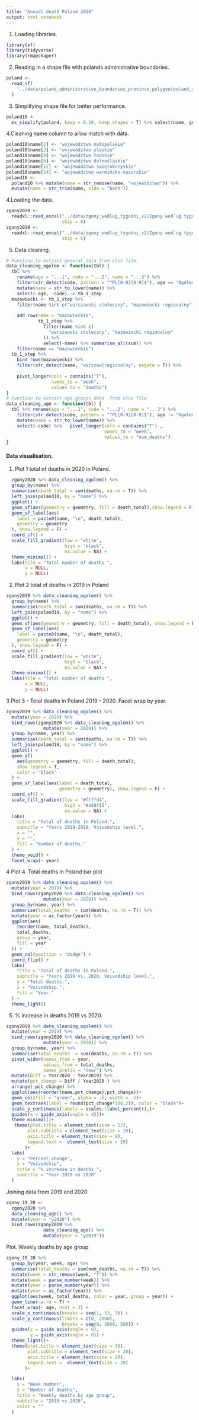 ```yaml
---
title: "Annual death Poland 2020"
output: html_notebook
---
```


1. Loading libraries.
```r
library(sf)
library(tidyverse)
library(rmapshaper)
```


2. Reading in a shape file with polands administrative boundaries.
```r
poland <-
  read_sf(
    "../data/poland_administrative_boundaries_province_polygon/poland_administrative_boundaries_province_polygon.shp"
  )
```

3. Simplifying shape file for better performance.
```r
poland10 <-
  ms_simplify(poland, keep = 0.10, keep_shapes = T) %>% select(name, geometry)

```

4.Cleaning name column to allow match with data. 
```r
poland10$name[2] <- "województwo małopolskie"
poland10$name[3] <- "województwo śląskie"
poland10$name[8] <- "województwo łódzkie"
poland10$name[6] <- "województwo dolnośląskie"
poland10$name[12] <- "województwo świętokrzyskie"
poland10$name[14] <- "województwo warmińsko-mazurskie"
poland10 <-
  poland10 %>% mutate(name = str_remove(name, "województwo")) %>%
  mutate(name = str_trim(name, side = "both"))
```

4.Loading  the data. 
```r
zgony2020 <-
  readxl::read_excel("../data/zgony_wedlug_tygodni_v2/Zgony wedˆug tygodni w Polsce_2020.xlsx",
                     skip = 6)
zgony2019 <-
  readxl::read_excel("../data/zgony_wedlug_tygodni_v2/Zgony wedˆug tygodni w Polsce_2019.xlsx",
                     skip = 6)
```

5. Data cleaning.
 
```r
# Function to extract general data from xlsx file.
data_cleaning_ogolem <- function(tbl) {
  tbl %>%
    rename(age = "...1", code = "...2", name = "...3") %>%
    filter(str_detect(code, pattern = "^PL[0-9][0-9]$"), age == "Ogółem") %>%
    mutate(name = str_to_lower(name)) %>%
    select(-age, -code) -> tb_1_step
  mazowiecki <- tb_1_step %>%
    filter(name %in% c("warszawski stołeczny", "mazowiecki regionalny")) %>%
    
    add_row(name = "mazowieckie",
            tb_1_step %>%
              filter(name %in% c(
                "warszawski stołeczny", "mazowiecki regionalny"
              )) %>%
              select(-name) %>% summarise_all(sum)) %>%
    filter(name == "mazowieckie")
  tb_1_step %>%
    bind_rows(mazowiecki) %>%
    filter(str_detect(name, "warszaw|regionalny", negate = T)) %>%
    
    pivot_longer(cols = contains("T"),
                 names_to = "week",
                 values_to = "deaths")
}
# Function to extract age groups data  from xlsx file
data_cleaning_age <- function(tbl) {
  tbl %>% rename(age = "...1", code = "...2", name = "...3") %>%
    filter(str_detect(code, pattern = "^PL[0-9][0-9]$"), age != "Ogółem") %>%
    mutate(name = str_to_lower(name)) %>%
    select(-code) %>%   pivot_longer(cols = contains("T") ,
                                     names_to = "week",
                                     values_to = "num_deaths")
}
```

#### Data visualisation.

1. Plot 1 total of deaths in 2020 in Poland.
```r
  zgony2020 %>% data_cleaning_ogolem() %>%
  group_by(name) %>%
  summarise(death_total = sum(deaths, na.rm = T)) %>%
  left_join(poland10, by = "name") %>%
  ggplot() +
  geom_sf(aes(geometry = geometry, fill = death_total),show.legend = F) +
  geom_sf_label(aes(
    label = paste0(name, "\n", death_total),
    geometry = geometry
  ), show.legend = F) +
  coord_sf() +
  scale_fill_gradient(low = "white",
                      high = "black",
                      na.value = NA) +
  theme_minimal() +
  labs(tile = "Total number of deaths ",
       x = NULL,
       y = NULL)
```

2. Plot 2 total of deaths in 2019 in Poland

```r
zgony2019 %>% data_cleaning_ogolem() %>%
  group_by(name) %>%
  summarise(death_total = sum(deaths, na.rm = T)) %>%
  left_join(poland10, by = "name") %>%
  ggplot() +
  geom_sf(aes(geometry = geometry, fill = death_total), show.legend = F) +
  geom_sf_label(aes(
    label = paste0(name, "\n", death_total),
    geometry = geometry
  ), show.legend = F) +
  coord_sf() +
  scale_fill_gradient(low = "white",
                      high = "black",
                      na.value = NA) +
  theme_minimal() +
  labs(tile = "Total number of deaths ",
       x = NULL,
       y = NULL)
```

3 Plot 3 - Total deaths in Poland 2019 - 2020. Facet wrap by year. 


```r

zgony2019 %>% data_cleaning_ogolem() %>%
  mutate(year = 2019) %>%
  bind_rows(zgony2020 %>% data_cleaning_ogolem() %>%
              mutate(year = 2020)) %>%
  group_by(name, year) %>%
  summarise(death_total = sum(deaths, na.rm = T)) %>%
  left_join(poland10, by = "name") %>%
  ggplot() +
  geom_sf(
    aes(geometry = geometry, fill = death_total),
    show.legend = T,
    color = "black"
  ) +
  geom_sf_label(aes(label = death_total,
                    geometry = geometry), show.legend = F) +
  coord_sf() +
  scale_fill_gradient(low = "#ffffd4",
                      high = "#a50f15",
                      na.value = NA) +
  labs(
    title = "Total of deaths in Poland.",
    subtitle = "Years 2019-2020. Voivodship level.",
    x = "",
    y = "",
    fill = "Number of deaths."
  ) +
  theme_void() +
  facet_wrap(~ year)
```
4 Plot 4. Total deaths in Poland bar plot
```r
zgony2019 %>% data_cleaning_ogolem() %>%
  mutate(year = 2019) %>%
  bind_rows(zgony2020 %>% data_cleaning_ogolem() %>%
              mutate(year = 2020)) %>%
  group_by(name, year) %>%
  summarise(total_deaths  = sum(deaths, na.rm = T)) %>%
  mutate(year = as_factor(year)) %>%
  ggplot(aes(
    reorder(name, total_deaths),
    total_deaths,
    group = year,
    fill = year
  )) +
  geom_col(position = "dodge") +
  coord_flip() +
  labs(
    title = "Total of deaths in Poland.",
    subtitle = "Years 2019 vs. 2020. Voivodship level.",
    y = "Total deaths.",
    x = "Voivodship.",
    fill = "Year."
  ) +
  theme_light()
```
5. % increase in deaths 2019 vs 2020.

```r
zgony2019 %>% data_cleaning_ogolem() %>%
  mutate(year = 2019) %>%
  bind_rows(zgony2020 %>% data_cleaning_ogolem() %>%
              mutate(year = 2020)) %>%
  group_by(name, year) %>%
  summarise(total_deaths  = sum(deaths, na.rm = T)) %>%
  pivot_wider(names_from = year,
              values_from = total_deaths,
              names_prefix = "Year") %>%
  mutate(Diff = Year2020 - Year2019) %>%
  mutate(pct_change = Diff / Year2020 ) %>% 
  arrange(-pct_change) %>% 
  ggplot(aes(reorder(name,pct_change),pct_change))+
  geom_col(fill = "green", alpha = .6, width = .5)+
  geom_text(aes(label = round(pct_change*100,2)), color = "black")+
  scale_y_continuous(labels = scales::label_percent(),)+
  guides(x = guide_axis(angle = 45))+
  theme_minimal()+
   theme(plot.title = element_text(size = 12),
        plot.subtitle = element_text(size = 10),
        axis.title = element_text(size = 8),
        legend.text =  element_text(size = 20)
       )+
  labs(
    y = "Percent change",
    x = "Voivodship",
    title = "% increase in deaths ",
    subtitle = "Year 2019 vs 2020"
  )
```

Joining data from 2019 and  2020
```r
zgony_19_20 <-
  zgony2020 %>%
  data_cleaning_age() %>%
  mutate(year = "y2020") %>%
  bind_rows(zgony2019 %>%
              data_cleaning_age() %>%
              mutate(year = "y2019"))
```

Plot. Weekly deaths by age group
```r
zgony_19_20 %>%
  group_by(year, week, age) %>%
  summarise(total_deaths = sum(num_deaths, na.rm = T)) %>%
  mutate(week = str_remove(week, "T")) %>%
  mutate(week = parse_number(week)) %>%
  mutate(year = parse_number(year)) %>%
  mutate(year = as_factor(year)) %>%
  ggplot(aes(week, total_deaths, color = year, group = year)) +
  geom_line(na.rm = T) +
  facet_wrap(~ age, ncol = 3) +
  scale_x_continuous(breaks = seq(1, 53, 5)) +
  scale_y_continuous(limits = c(0, 2800),
                     breaks = seq(0, 2800, 500)) +
  guides(x = guide_axis(angle = 0),
         y = guide_axis(angle = 0)) +
  theme_light()+
  theme(plot.title = element_text(size = 30),
        plot.subtitle = element_text(size = 20),
        axis.title = element_text(size = 20),
        legend.text =  element_text(size = 20)
       )+

  labs(
    x = "Week number",
    y = "Number of deaths",
    title = "Weekly deaths by age group",
    subtitle = "2019 vs 2020",
    color = ""
  )

```














